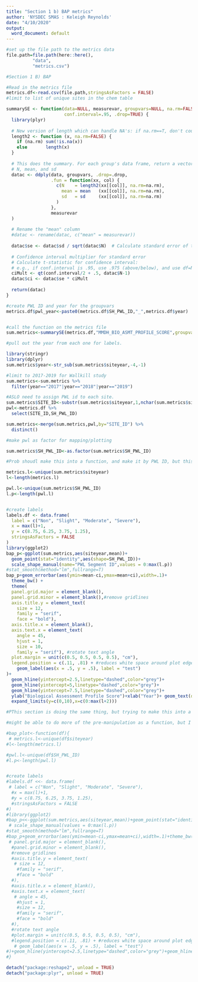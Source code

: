 ```yaml
---
title: "Section 1 b) BAP metrics"
author: 'NYSDEC SMAS : Keleigh Reynolds'
date: "4/10/2020"
output:
  word_document: default
---
```


```r

#set up the file path to the metrics data
file.path=file.path(here::here(),
          "data",
          "metrics.csv")
```

```r


#Section 1 B) BAP

#Read in the metrics file
metrics.df<-read.csv(file.path,stringsAsFactors = FALSE)
#limit to list of unique sites in the chem table
```

```r

summarySE <- function(data=NULL, measurevar, groupvars=NULL, na.rm=FALSE,
                      conf.interval=.95, .drop=TRUE) {
  library(plyr)
  
  # New version of length which can handle NA's: if na.rm==T, don't count them
  length2 <- function (x, na.rm=FALSE) {
    if (na.rm) sum(!is.na(x))
    else       length(x)
  }
  
  # This does the summary. For each group's data frame, return a vector with
  # N, mean, and sd
  datac <- ddply(data, groupvars, .drop=.drop,
                 .fun = function(xx, col) {
                   c(N    = length2(xx[[col]], na.rm=na.rm),
                     mean = mean   (xx[[col]], na.rm=na.rm),
                     sd   = sd     (xx[[col]], na.rm=na.rm)
                   )
                 },
                 measurevar
  )
  
  # Rename the "mean" column    
  #datac <- rename(datac, c("mean" = measurevar))
  
  datac$se <- datac$sd / sqrt(datac$N)  # Calculate standard error of the mean
  
  # Confidence interval multiplier for standard error
  # Calculate t-statistic for confidence interval: 
  # e.g., if conf.interval is .95, use .975 (above/below), and use df=N-1
  ciMult <- qt(conf.interval/2 + .5, datac$N-1)
  datac$ci <- datac$se * ciMult
  
  return(datac)
}
```

```r
#create PWL ID and year for the groupvars
metrics.df$pwl_year<-paste0(metrics.df$SH_PWL_ID,"_",metrics.df$year)


#call the function on the metrics file
sum.metrics<-summarySE(metrics.df,"MMDH_BIO_ASMT_PROFILE_SCORE",groupvars = c("siteyear"))
```

```r

#pull out the year from each one for labels.

library(stringr)
library(dplyr)
sum.metrics$year<-str_sub(sum.metrics$siteyear,-4,-1)

#limit to 2017-2019 for Wallkill study
sum.metrics<-sum.metrics %>% 
  filter(year=="2017"|year=="2018"|year=="2019")

#ASLO need to assign PWL id to each site.
sum.metrics$SITE_ID<-substr(sum.metrics$siteyear,1,nchar(sum.metrics$siteyear)-5)
pwl<-metrics.df %>% 
  select(SITE_ID,SH_PWL_ID)

sum.metrics<-merge(sum.metrics,pwl,by="SITE_ID") %>% 
  distinct()

#make pwl as factor for mapping/plotting

sum.metrics$SH_PWL_ID<-as.factor(sum.metrics$SH_PWL_ID)
```


```r
#Prob shoudl make this into a function, and make it by PWL ID, but this is a good start. 

metrics.l<-unique(sum.metrics$siteyear)
l<-length(metrics.l)

pwl.l<-unique(sum.metrics$SH_PWL_ID)
l.p<-length(pwl.l)


#create labels
labels.df <- data.frame(
  label = c("Non", "Slight", "Moderate", "Severe"),
  x = max(l)+1,
  y = c(8.75, 6.25, 3.75, 1.25),
  stringsAsFactors = FALSE
)
library(ggplot2)
bap_p<-ggplot(sum.metrics,aes(siteyear,mean))+
  geom_point(stat="identity",aes(shape=SH_PWL_ID))+
  scale_shape_manual(name="PWL Segment ID",values = 0:max(l.p))
#stat_smooth(method="lm",fullrange=T)
bap_p+geom_errorbar(aes(ymin=mean-ci,ymax=mean+ci),width=.1)+
  theme_bw() + 
  theme(
  panel.grid.major = element_blank(),
  panel.grid.minor = element_blank(),#remove gridlines
  axis.title.y = element_text(
    size = 12,
    family = "serif",
    face = "bold"),
  axis.title.x = element_blank(),
  axis.text.x = element_text(
    angle = 45,
    hjust = 1,
    size = 10,
    family = "serif"), #rotate text angle
  plot.margin = unit(c(0.5, 0.5, 0.5, 0.5), "cm"),
  legend.position = c(.11, .81) + #reduces white space around plot edges
    geom_label(aes(x = .5, y = .5), label = "test")
)+
  geom_hline(yintercept=2.5,linetype="dashed",color="grey")+
  geom_hline(yintercept=5,linetype="dashed",color="grey")+
  geom_hline(yintercept=7.5,linetype="dashed",color="grey")+
  ylab("Biological Assessment Profile Score")+xlab("Year")+ geom_text(data = labels.df, aes(max(l)+1, y, label = label), color = "black",angle=90)+
  expand_limits(y=c(0,10),x=c(0:max(l+2)))

```




```r
#PThis section is doing the same thing, but trying to make this into a function. 

#might be able to do more of the pre-manipulation as a function, but I'm not sure yet.

#bap_plot<-function(df){
 # metrics.l<-unique(df$siteyear)
#l<-length(metrics.l)

#pwl.l<-unique(df$SH_PWL_ID)
#l.p<-length(pwl.l)


#create labels
#labels.df <<- data.frame(
 # label = c("Non", "Slight", "Moderate", "Severe"),
  #x = max(l)+1,
  #y = c(8.75, 6.25, 3.75, 1.25),
  #stringsAsFactors = FALSE
#)
#library(ggplot2)
#bap_p<<-ggplot(sum.metrics,aes(siteyear,mean))+geom_point(stat="identity",ae#s(shape=SH_PWL_ID))+
 # scale_shape_manual(values = 0:max(l.p))
#stat_smooth(method="lm",fullrange=T)
#bap_p+geom_errorbar(aes(ymin=mean-ci,ymax=mean+ci),width=.1)+theme_bw() + #theme(
 # panel.grid.major = element_blank(),
  #panel.grid.minor = element_blank(),
  #remove gridlines
  #axis.title.y = element_text(
   # size = 12,
    #family = "serif",
    #face = "bold"
  #),
  #axis.title.x = element_blank(),
  #axis.text.x = element_text(
   # angle = 45,
    #hjust = 1,
    #size = 12,
    #family = "serif",
    #face = "bold"
  #),
  #rotate text angle
  #plot.margin = unit(c(0.5, 0.5, 0.5, 0.5), "cm"),
  #legend.position = c(.11, .81) + #reduces white space around plot edges
   # geom_label(aes(x = .5, y = .5), label = "test")
#)+geom_hline(yintercept=2.5,linetype="dashed",color="grey")+geom_hline(yintercept=5,linetype="dashed",color="grey")+geom_hline(yintercept=7.5,linetype="dashed",color="grey")+ylab("Biological Assessment Profile Score")+xlab("Year")+ geom_text(data = labels.df, aes(max(l)+1, y, label = label), color = "black",angle=90)+expand_limits(y=c(0,10),x=c(0:max(l+2)))
#}


```

```r
detach("package:reshape2", unload = TRUE)
detach("package:plyr", unload = TRUE)
```


